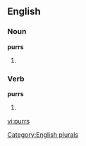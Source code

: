 
==English==

===Noun===
'''purrs'''

# {{plural of |[[purr]]}}

===Verb===
'''purrs'''

# {{third-person singular of|[[purr]]}}

[[Category:English plurals]]

[[vi:purrs]]